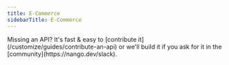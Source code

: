 ```yaml
---
title: E-Commerce
sidebarTitle: E-Commerce
---
```


<Tip>
    Missing an API? It's fast & easy to [contribute it](/customize/guides/contribute-an-api) or we'll build it if you ask for
    it in the [community](https://nango.dev/slack).
</Tip>

<CardGroup cols={4}>
    <Card title="Amazon" href="/integrations/all/amazon" color="#68a063" />
    <Card title="Gorgias" href="/integrations/all/gorgias" color="#68a063" />
    <Card title="Gumroad" href="/integrations/all/gumroad" color="#68a063" />
    <Card title="Shopify" href="/integrations/all/shopify" color="#68a063" />
    <Card title="Wallmart" href="/integrations/all/wallmart" color="#68a063" />
    <Card title="Woocommerce" href="/integrations/all/woocommerce" color="#68a063" />
    <Card title="Zoho Inventory" href="/integrations/all/zoho-inventory" color="#68a063" />
</CardGroup>
